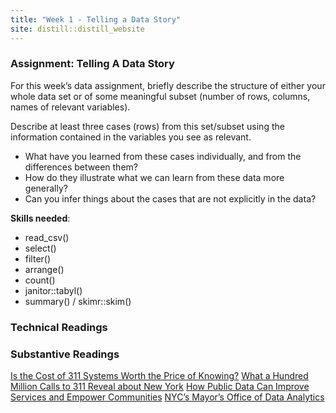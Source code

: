 ```yaml
---
title: "Week 1 - Telling a Data Story"
site: distill::distill_website
---
```



### Assignment: Telling A Data Story

For this week's data assignment, briefly describe the structure of either your whole data set or of some meaningful subset (number of rows, columns, names of relevant variables).

Describe at least three cases (rows) from this set/subset using the information contained in the variables you see as relevant.

-   What have you learned from these cases individually, and from the differences between them?
-   How do they illustrate what we can learn from these data more generally?
-   Can you infer things about the cases that are not explicitly in the data?

**Skills needed**:

- read_csv()
- select()
- filter()
- arrange()
- count()
- janitor::tabyl()
- summary() / skimr::skim()


### Technical Readings

### Substantive Readings

[Is the Cost of 311 Systems Worth the Price of Knowing?](http://www.governing.com/topics/urban/gov-311-systems-cost.html)
[What a Hundred Million Calls to 311 Reveal about New York](http://www.wired.com/2010/11/ff_311_new_york/)
[How Public Data Can Improve Services and Empower Communities](https://scholars.org/brief/how-public-data-can-improve-services-and-empower-communities)
[NYC's Mayor's Office of Data Analytics](http://www1.nyc.gov/site/analytics/index.page)
